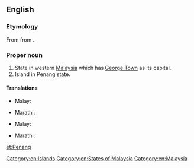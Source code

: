 ==English==
{{wikipedia}}

===Etymology===
From {{etyl|ms}} {{term|pinang|lang=ms}} from {{term|Pulau Pinang|lang=ms}}.

===Proper noun===
{{en-proper noun}}

# State in western [[Malaysia]] which has [[George Town]] as its capital.
# Island in Penang state.

====Translations====
{{trans-top|state in Malaysia}}
* Malay: {{t-|ms|Pulau Pinang}}
{{trans-mid}}
* Marathi: {{t-|mr|पेनांग|tr=penāṃga|sc=Deva}}
{{trans-bottom}}
{{trans-top|island in Malaysia}}
* Malay: {{t-|ms|Pulau Pinang}}
{{trans-mid}}
* Marathi: {{t-|mr|पेनांग|tr=penāṃga|sc=Deva}}
{{trans-bottom}}

[[Category:en:Islands]]
[[Category:en:States of Malaysia]]
[[Category:en:Malaysia]]

[[et:Penang]]